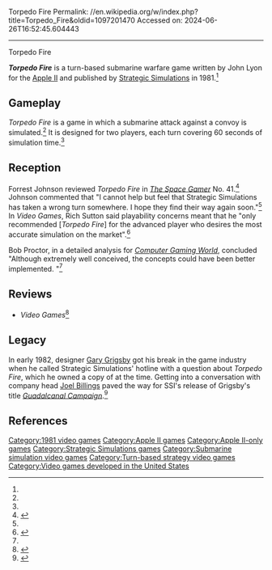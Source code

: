 Torpedo Fire
Permalink: //en.wikipedia.org/w/index.php?title=Torpedo_Fire&oldid=1097201470
Accessed on: 2024-06-26T16:52:45.604443



------
Torpedo Fire
{{Infobox video game
| collapsible = 
| state = 
| italic title = 
| title = Torpedo Fire
| image = Torpedo Fire.jpg
| alt = 
| caption = 
| developer = 
| publisher = [[Strategic Simulations]]
| series = 
| designer = John Lyon<ref name="giantlist">{{cite web |last1=Hague |first1=James |title=The Giant List of Classic Game Programmers |url=https://dadgum.com/giantlist/}}</ref>
| platforms = [[Apple II]]
| released = [[1981 in video gaming|1981]]
| genre = [[Turn-based strategy game|Turn-based strategy]]
| modes = 
}}

'''''Torpedo Fire''''' is a turn-based submarine warfare game written by John Lyon for the [[Apple II]] and published by [[Strategic Simulations]] in 1981.<ref name=giantlist/>

==Gameplay==
''Torpedo Fire'' is a game in which a submarine attack against a convoy is simulated.<ref name="SG"/> It is designed for two players, each turn covering 60 seconds of simulation time.<ref name=proctor/>

==Reception==
Forrest Johnson reviewed ''Torpedo Fire'' in ''[[The Space Gamer]]'' No. 41.<ref name="SG">{{cite journal|last=Johnson |first=Forrest |date=July 1981 |title=Capsule Reviews|journal=[[The Space Gamer]]|publisher=[[Steve Jackson Games]]|issue=41|pages=36}}</ref> Johnson commented that "I cannot help but feel that Strategic Simulations has taken a wrong turn somewhere. I hope they find their way again soon."<ref name="SG"/> In ''Video Games'', Rich Sutton said playability concerns meant that he "only recommended [''Torpedo Fire''] for the advanced player who desires the most accurate simulation on the market".<ref name=videogames>{{cite journal | author=Sutton, Rich | title=War Games: A Battle Plan for Attacking Video Simulations | volume=2 | number=1 | date=October 1993 | journal=Video Games | pages=40, 41, 44–48 }}</ref>

Bob Proctor, in a detailed analysis for ''[[Computer Gaming World]]'', concluded "Although extremely well conceived, the concepts could have been better implemented. "<ref name=proctor/>

==Reviews==
*''Video Games''<ref>{{cite web | url=https://archive.org/details/Video_Games_Volume_2_Number_01_1983-10_Pumpkin_Press_US/page/n45/mode/2up | title=Video Games - Volume 2 Number 01 (1983-10)(Pumpkin Press)(US) | date=October 1983 }}</ref>

==Legacy==
In early 1982, designer [[Gary Grigsby]] got his break in the game industry when he called Strategic Simulations' hotline with a question about ''Torpedo Fire'', which he owned a copy of at the time. Getting into a conversation with company head [[Joel Billings]] paved the way for SSI's release of Grigsby's title ''[[Guadalcanal Campaign (video game)|Guadalcanal Campaign]]''.<ref name=witeint>{{cite web | archiveurl=https://web.archive.org/web/20110203052400/http://www.wargamer.com/article/2983/war-in-the-east-developers | url=http://www.wargamer.com/article/2983/war-in-the-east-developers | title=Interview: ''War in the East'' Developers | date=January 23, 2011 | author=Staff | work=[[Wargamer (website)|Wargamer]] | archivedate=February 3, 2011 | url-status=dead }}</ref>

==References==
{{Reflist|refs=
<ref name="proctor">{{cite magazine |last1=Proctor |first1=Bob |title=Torpedo Fire: Review and Analysis |magazine=Computer Gaming World |date=November–December 1981 |volume=1 |issue=1 |pages=9–12 |url=https://archive.org/details/19811112Issue1/page/n9}}</ref>
}}

[[Category:1981 video games]]
[[Category:Apple II games]]
[[Category:Apple II-only games]]
[[Category:Strategic Simulations games]]
[[Category:Submarine simulation video games]]
[[Category:Turn-based strategy video games]]
[[Category:Video games developed in the United States]]
